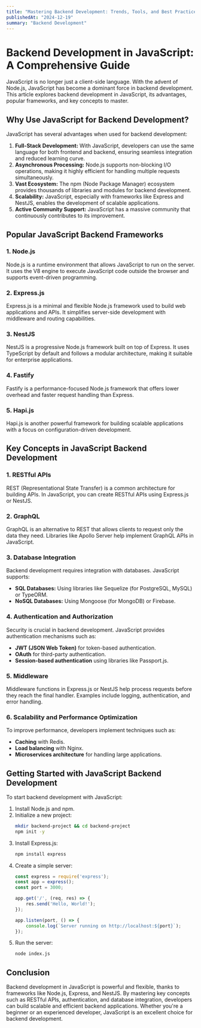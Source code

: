 ```yaml
---
title: "Mastering Backend Development: Trends, Tools, and Best Practices"
publishedAt: "2024-12-19"
summary: "Backend Development"
---
```


# Backend Development in JavaScript: A Comprehensive Guide

JavaScript is no longer just a client-side language. With the advent of Node.js, JavaScript has become a dominant force in backend development. This article explores backend development in JavaScript, its advantages, popular frameworks, and key concepts to master.

## Why Use JavaScript for Backend Development?

JavaScript has several advantages when used for backend development:

1. **Full-Stack Development:** With JavaScript, developers can use the same language for both frontend and backend, ensuring seamless integration and reduced learning curve.
2. **Asynchronous Processing:** Node.js supports non-blocking I/O operations, making it highly efficient for handling multiple requests simultaneously.
3. **Vast Ecosystem:** The npm (Node Package Manager) ecosystem provides thousands of libraries and modules for backend development.
4. **Scalability:** JavaScript, especially with frameworks like Express and NestJS, enables the development of scalable applications.
5. **Active Community Support:** JavaScript has a massive community that continuously contributes to its improvement.

## Popular JavaScript Backend Frameworks

### 1. **Node.js**
Node.js is a runtime environment that allows JavaScript to run on the server. It uses the V8 engine to execute JavaScript code outside the browser and supports event-driven programming.

### 2. **Express.js**
Express.js is a minimal and flexible Node.js framework used to build web applications and APIs. It simplifies server-side development with middleware and routing capabilities.

### 3. **NestJS**
NestJS is a progressive Node.js framework built on top of Express. It uses TypeScript by default and follows a modular architecture, making it suitable for enterprise applications.

### 4. **Fastify**
Fastify is a performance-focused Node.js framework that offers lower overhead and faster request handling than Express.

### 5. **Hapi.js**
Hapi.js is another powerful framework for building scalable applications with a focus on configuration-driven development.

## Key Concepts in JavaScript Backend Development

### 1. **RESTful APIs**
REST (Representational State Transfer) is a common architecture for building APIs. In JavaScript, you can create RESTful APIs using Express.js or NestJS.

### 2. **GraphQL**
GraphQL is an alternative to REST that allows clients to request only the data they need. Libraries like Apollo Server help implement GraphQL APIs in JavaScript.

### 3. **Database Integration**
Backend development requires integration with databases. JavaScript supports:
   - **SQL Databases:** Using libraries like Sequelize (for PostgreSQL, MySQL) or TypeORM.
   - **NoSQL Databases:** Using Mongoose (for MongoDB) or Firebase.

### 4. **Authentication and Authorization**
Security is crucial in backend development. JavaScript provides authentication mechanisms such as:
   - **JWT (JSON Web Token)** for token-based authentication.
   - **OAuth** for third-party authentication.
   - **Session-based authentication** using libraries like Passport.js.

### 5. **Middleware**
Middleware functions in Express.js or NestJS help process requests before they reach the final handler. Examples include logging, authentication, and error handling.

### 6. **Scalability and Performance Optimization**
To improve performance, developers implement techniques such as:
   - **Caching** with Redis.
   - **Load balancing** with Nginx.
   - **Microservices architecture** for handling large applications.

## Getting Started with JavaScript Backend Development

To start backend development with JavaScript:

1. Install Node.js and npm.
2. Initialize a new project:
   ```sh
   mkdir backend-project && cd backend-project
   npm init -y
   ```
3. Install Express.js:
   ```sh
   npm install express
   ```
4. Create a simple server:
   ```javascript
   const express = require('express');
   const app = express();
   const port = 3000;

   app.get('/', (req, res) => {
       res.send('Hello, World!');
   });

   app.listen(port, () => {
       console.log(`Server running on http://localhost:${port}`);
   });
   ```
5. Run the server:
   ```sh
   node index.js
   ```

## Conclusion

Backend development in JavaScript is powerful and flexible, thanks to frameworks like Node.js, Express, and NestJS. By mastering key concepts such as RESTful APIs, authentication, and database integration, developers can build scalable and efficient backend applications. Whether you're a beginner or an experienced developer, JavaScript is an excellent choice for backend development.

